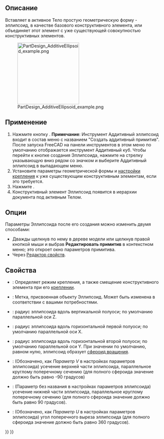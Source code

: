 <languages/>

{{Docnav/ru
|[[PartDesign_AdditiveCone/ru|Аддитивный конус]]
|[[PartDesign_AdditiveTorus/ru|Аддитивный тор]]
|[[PartDesign_Workbench/ru|Верстак PartDesign]]
|IconL=PartDesign_AdditiveCone.svg
|IconR=PartDesign_AdditiveTorus.svg
|IconC=Workbench_PartDesign.svg
}}

{{GuiCommand/ru
|Name/ru=Аддитивный эллипсоид
|Name=PartDesign_AdditiveEllipsoid
|MenuLocation=Part Design → Создать аддитивный примитив → Аддитивный Эллипсоид
|Workbenches=[[PartDesign_Workbench/ru|PartDesign]]
|Version=0.17
|SeeAlso=[[PartDesign_CompPrimitiveAdditive/ru|Создать аддитивный примитив]], [[PartDesign_SubtractiveEllipsoid/ru|Субтрактивный эллипсоид]]
}}

==Описание==

Вставляет в активное Тело простую геометрическую форму - эллипсоид, в качестве базового конструктивного элемента, или объединяет этот элемент с уже существующей совокупностью конструктивных элементов.

[[File:PartDesign_AdditiveEllipsoid_example.png|200px]]

==Применение==

# Нажмите кнопку {{Button|[[Image:PartDesign AdditiveEllipsoid.svg|24px]] '''Аддитивный эллипсоид'''}}. '''Примечание''': Инструмент Аддитивный эллипсоид входит в состав меню с названием "Создать аддитивный примитив". После запуска FreeCAD на панели инструментов в этом меню по умолчанию отображается инструмент Аддитивный куб. Чтобы перейти к кнопке создания Эллипсоида, нажмите на стрелку указывающую вниз рядом со значком и выберите Аддитивный эллипсоид в выпадающем меню.
# Установите параметры геометрической формы и [[Part_EditAttachment/ru|настройки крепления]] к уже существующим конструктивным элементам, если это требуется.
# Нажмите {{Button|OK}}.
# Конструктивный элемент Эллипсоид появится в иерархии документа под активным Телом.

==Опции==

Параметры Эллипсоида после его создания можно изменить двумя способами:
* Дважды щелкнув по нему в дереве модели или щелкнув правой кнопкой мыши и выбрав '''Редактировать примитив''' в контекстном меню; это откроет окно параметров примитива.
* Через [[Property_editor/ru|Редактор свойств]].

==Свойства==

* {{PropertyData|Attachment}}: Определяет режим крепления, а также смещение конструктивного элемента при его [[Part_EditAttachment/ru|креплении]].
* {{PropertyData|Label}}: Метка, присвоенная объекту Эллипсоид. Может быть изменена в соответствии с вашими потребностями.
* {{PropertyData|Radius1}}: радиус эллипсоида вдоль вертикальной полуоси; по умолчанию параллельной оси Z.
* {{PropertyData|Radius2}}: радиус эллипсоида вдоль горизонтальной первой полуоси; по умолчанию параллельной оси X.
* {{PropertyData|Radius3}}: радиус эллипсоида вдоль горизонтальной второй полуоси; по умолчанию параллельной оси Y. При значении по умолчанию, равном нулю, эллипсоид образует [https://ru.wikipedia.org/wiki/%D0%AD%D0%BB%D0%BB%D0%B8%D0%BF%D1%81%D0%BE%D0%B8%D0%B4_%D0%B2%D1%80%D0%B0%D1%89%D0%B5%D0%BD%D0%B8%D1%8F сфероид вращения].
* {{PropertyData|Angle1}}: (Обозначено, как ''Параметр V'' в настройках параметров эллипсоида) усечение верхней части эллипсоида, параллельное круглому поперечному сечению (для полного сфероида значение должно быть равно -90 градусов)
* {{PropertyData|Angle2}}: (Параметр без названия в настройках параметров эллипсоида) усечение нижней части эллипсоида, параллельное круглому поперечному сечению (для полного сфероида значение должно быть равно 90 градусов).
* {{PropertyData|Angle3}}: (Обозначено, как ''Параметр U'' в настройках параметров эллипсоида) угол  поперечного выреза эллипсоида (для полного сфероида значение должно быть равно 360 градусов).


{{Docnav/ru
|[[PartDesign_AdditiveCone/ru|Аддитивный конус]]
|[[PartDesign_AdditiveTorus/ru|Аддитивный тор]]
|[[PartDesign_Workbench/ru|Верстак PartDesign]]
|IconL=PartDesign_AdditiveCone.svg
|IconR=PartDesign_AdditiveTorus.svg
|IconC=Workbench_PartDesign.svg
}}

{{PartDesign_Tools_navi{{#translation:}}}}
{{Userdocnavi{{#translation:}}}}